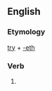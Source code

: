 ==English==

===Etymology===
[[try]] + [[-eth]]

===Verb===
{{infl|en|verb form}}

# {{archaic third-person singular of|try}}